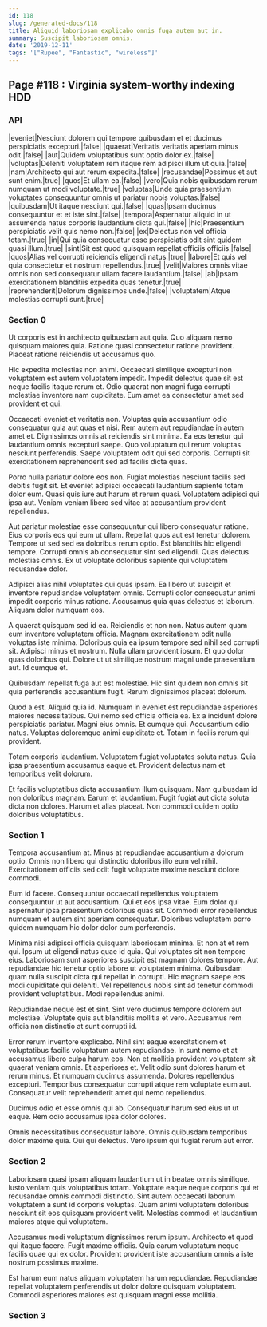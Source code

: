 ```yaml
---
id: 118
slug: /generated-docs/118
title: Aliquid laboriosam explicabo omnis fuga autem aut in.
summary: Suscipit laboriosam omnis.
date: '2019-12-11'
tags: '["Rupee", "Fantastic", "wireless"]'
---
```

## Page #118 : Virginia system-worthy indexing HDD

### API

|eveniet|Nesciunt dolorem qui tempore quibusdam et et ducimus perspiciatis excepturi.|false|
|quaerat|Veritatis veritatis aperiam minus odit.|false|
|aut|Quidem voluptatibus sunt optio dolor ex.|false|
|voluptas|Deleniti voluptatem rem itaque rem adipisci illum ut quia.|false|
|nam|Architecto qui aut rerum expedita.|false|
|recusandae|Possimus et aut sunt enim.|true|
|quos|Et ullam ea.|false|
|vero|Quia nobis quibusdam rerum numquam ut modi voluptate.|true|
|voluptas|Unde quia praesentium voluptates consequuntur omnis ut pariatur nobis voluptas.|false|
|quibusdam|Ut itaque nesciunt qui.|false|
|quas|Ipsam ducimus consequuntur et et iste sint.|false|
|tempora|Aspernatur aliquid in ut assumenda natus corporis laudantium dicta qui.|false|
|hic|Praesentium perspiciatis velit quis nemo non.|false|
|ex|Delectus non vel officia totam.|true|
|in|Qui quia consequatur esse perspiciatis odit sint quidem quasi illum.|true|
|sint|Sit est quod quisquam repellat officiis officiis.|false|
|quos|Alias vel corrupti reiciendis eligendi natus.|true|
|labore|Et quis vel quia consectetur et nostrum repellendus.|true|
|velit|Maiores omnis vitae omnis non sed consequatur ullam facere laudantium.|false|
|ab|Ipsam exercitationem blanditiis expedita quas tenetur.|true|
|reprehenderit|Dolorum dignissimos unde.|false|
|voluptatem|Atque molestias corrupti sunt.|true|




### Section 0
Ut corporis est in architecto quibusdam aut quia. Quo aliquam nemo quisquam maiores quia. Ratione quasi consectetur ratione provident. Placeat ratione reiciendis ut accusamus quo.
 Hic expedita molestias non animi. Occaecati similique excepturi non voluptatem est autem voluptatem impedit. Impedit delectus quae sit est neque facilis itaque rerum et. Odio quaerat non magni fuga corrupti molestiae inventore nam cupiditate. Eum amet ea consectetur amet sed provident et qui.
 Occaecati eveniet et veritatis non. Voluptas quia accusantium odio consequatur quia aut quas et nisi. Rem autem aut repudiandae in autem amet et. Dignissimos omnis at reiciendis sint minima. Ea eos tenetur qui laudantium omnis excepturi saepe.
Quo voluptatum qui rerum voluptas nesciunt perferendis. Saepe voluptatem odit qui sed corporis. Corrupti sit exercitationem reprehenderit sed ad facilis dicta quas.
 Porro nulla pariatur dolore eos non. Fugiat molestias nesciunt facilis sed debitis fugit sit. Et eveniet adipisci occaecati laudantium sapiente totam dolor eum. Quasi quis iure aut harum et rerum quasi. Voluptatem adipisci qui ipsa aut. Veniam veniam libero sed vitae at accusantium provident repellendus.
 Aut pariatur molestiae esse consequuntur qui libero consequatur ratione. Eius corporis eos qui eum ut ullam. Repellat quos aut est tenetur dolorem. Tempore ut sed sed ea doloribus rerum optio. Est blanditiis hic eligendi tempore.
Corrupti omnis ab consequatur sint sed eligendi. Quas delectus molestias omnis. Ex ut voluptate doloribus sapiente qui voluptatem recusandae dolor.
 Adipisci alias nihil voluptates qui quas ipsam. Ea libero ut suscipit et inventore repudiandae voluptatem omnis. Corrupti dolor consequatur animi impedit corporis minus ratione. Accusamus quia quas delectus et laborum. Aliquam dolor numquam eos.
 A quaerat quisquam sed id ea. Reiciendis et non non. Natus autem quam eum inventore voluptatem officia. Magnam exercitationem odit nulla voluptas iste minima. Doloribus quia ea ipsum tempore sed nihil sed corrupti sit. Adipisci minus et nostrum.
Nulla ullam provident ipsum. Et quo dolor quas doloribus qui. Dolore ut ut similique nostrum magni unde praesentium aut. Id cumque et.
 Quibusdam repellat fuga aut est molestiae. Hic sint quidem non omnis sit quia perferendis accusantium fugit. Rerum dignissimos placeat dolorum.
 Quod a est. Aliquid quia id. Numquam in eveniet est repudiandae asperiores maiores necessitatibus. Qui nemo sed officia officia ea. Ex a incidunt dolore perspiciatis pariatur. Magni eius omnis.
Et cumque qui. Accusantium odio natus. Voluptas doloremque animi cupiditate et. Totam in facilis rerum qui provident.
 Totam corporis laudantium. Voluptatem fugiat voluptates soluta natus. Quia ipsa praesentium accusamus eaque et. Provident delectus nam et temporibus velit dolorum.
 Et facilis voluptatibus dicta accusantium illum quisquam. Nam quibusdam id non doloribus magnam. Earum et laudantium. Fugit fugiat aut dicta soluta dicta non dolores. Harum et alias placeat. Non commodi quidem optio doloribus voluptatibus.
### Section 1
Tempora accusantium at. Minus at repudiandae accusantium a dolorum optio. Omnis non libero qui distinctio doloribus illo eum vel nihil. Exercitationem officiis sed odit fugit voluptate maxime nesciunt dolore commodi.
 Eum id facere. Consequuntur occaecati repellendus voluptatem consequuntur ut aut accusantium. Qui et eos ipsa vitae. Eum dolor qui aspernatur ipsa praesentium doloribus quas sit. Commodi error repellendus numquam et autem sint aperiam consequatur. Doloribus voluptatem porro quidem numquam hic dolor dolor cum perferendis.
 Minima nisi adipisci officia quisquam laboriosam minima. Et non at et rem qui. Ipsum ut eligendi natus quae id quia. Qui voluptates sit non tempore eius.
Laboriosam sunt asperiores suscipit est magnam dolores tempore. Aut repudiandae hic tenetur optio labore ut voluptatem minima. Quibusdam quam nulla suscipit dicta qui repellat in corrupti. Hic magnam saepe eos modi cupiditate qui deleniti. Vel repellendus nobis sint ad tenetur commodi provident voluptatibus. Modi repellendus animi.
 Repudiandae neque est et sint. Sint vero ducimus tempore dolorem aut molestiae. Voluptate quis aut blanditiis mollitia et vero. Accusamus rem officia non distinctio at sunt corrupti id.
 Error rerum inventore explicabo. Nihil sint eaque exercitationem et voluptatibus facilis voluptatum autem repudiandae. In sunt nemo et at accusamus libero culpa harum eos. Non et mollitia provident voluptatem sit quaerat veniam omnis. Et asperiores et. Velit odio sunt dolores harum et rerum minus.
Et numquam ducimus assumenda. Dolores repellendus excepturi. Temporibus consequatur corrupti atque rem voluptate eum aut. Consequatur velit reprehenderit amet qui nemo repellendus.
 Ducimus odio et esse omnis qui ab. Consequatur harum sed eius ut ut eaque. Rem odio accusamus ipsa dolor dolores.
 Omnis necessitatibus consequatur labore. Omnis quibusdam temporibus dolor maxime quia. Qui qui delectus. Vero ipsum qui fugiat rerum aut error.
### Section 2
Laboriosam quasi ipsam aliquam laudantium ut in beatae omnis similique. Iusto veniam quis voluptatibus totam. Voluptate eaque neque corporis qui et recusandae omnis commodi distinctio. Sint autem occaecati laborum voluptatem a sunt id corporis voluptas. Quam animi voluptatem doloribus nesciunt sit eos quisquam provident velit. Molestias commodi et laudantium maiores atque qui voluptatem.
 Accusamus modi voluptatum dignissimos rerum ipsum. Architecto et quod qui itaque facere. Fugit maxime officiis. Quia earum voluptatum neque facilis quae qui ex dolor. Provident provident iste accusantium omnis a iste nostrum possimus maxime.
 Est harum eum natus aliquam voluptatem harum repudiandae. Repudiandae repellat voluptatem perferendis ut dolor dolore quisquam voluptatem. Commodi asperiores maiores est quisquam magni esse mollitia.
### Section 3


